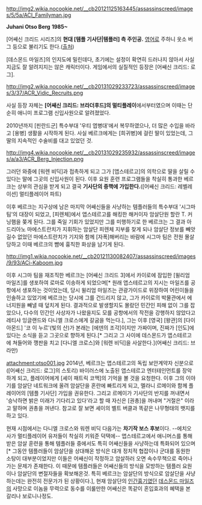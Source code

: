 http://img2.wikia.nocookie.net/__cb20121125163445/assassinscreed/images/5/5a/ACI_Familyman.jpg

'''Juhani Otso Berg'''
'''1985~'''

[어쌔신 크리드 시리즈]의 '''현대 [템플 기사단|템플러] 측 주인공.''' [[영어]]로 주하니 옷소 버그 등으로 불리기도 한다.([http://assassinscreed.wikia.com/wiki/Juhani_Otso_Berg 출처])

[데스몬드 마일즈]의 인지도에 밀린데다, 초기에는 설정이 확연히 드러나지 않아서 사실 지금도 잘 알려지지는 않은 캐릭터이다. 게임에서의 실질적인 등장은 [어쌔신 크리드: 로그].

http://img2.wikia.nocookie.net/__cb20131029233723/assassinscreed/images/3/37/ACR_Vidic_Recruits.png

사실 등장 자체는 '''[어쌔신 크리드: 브라더후드]의 멀티플레이'''에서부터였으며 이때는 단순히 애니미 프로그램 신입사원으로 알려졌었다.

2010년까지 [핀란드군] 특수부대 '우티 엽병대'에서 복무하였으나, 더 많은 수입을 바라고 [용병] 생활을 시작하게 된다. 사실 베르크에게는 [희귀병]에 걸린 딸이 있었는데, 그 딸의 지속적인 수술비를 대고 있었던 것.

http://img4.wikia.nocookie.net/__cb20131029235932/assassinscreed/images/a/a3/ACR_Berg_Injection.png

그러던 와중에 [워렌 비딕]과 접촉하게 되고 그가 [앱스테르고]의 의학으로 딸을 살릴 수 있다는 말에 그곳의 신입사원이 된다. 이후 요원 훈련 프로그램들을 착실히 통과한 베르크는 상부의 관심을 받게 되고 결국 '''기사단의 중핵에 가입한다.'''([어쌔신 크리드: 레벨레이션] 멀티플레이어 파트)

이후 베르크는 지구상에 남은 마지막 어쌔신들을 사냥하는 템플러들의 특수부대 '시그마 팀'의 대장이 되었고, [피렌체]에서 앱스테르고를 해킹한 해커이자 암살단원 할란 T. 커닝햄을 쫒게 된다. 그를 죽일 기회가 있었지만 그를 미행하기로 한 베르크는 그 결과 아드리아노 마에스트란치가 지휘하는 암살단 피렌체 지부를 찾게 되나 암살단 정보를 빼앗길수 없었던 마에스트란치가 기지와 함께 [자폭]해버리는 바람에 시그마 팀은 전원 몰살당하고 이때 베르크의 뺨에 흉칙한 화상을 남기게 된다.

http://img1.wikia.nocookie.net/__cb20121130082407/assassinscreed/images/9/93/ACi-Kaboom.jpg

이후 시그마 팀을 재조직한 베르크는 [어쌔신 크리드 3]에서 카이로에 잠입한 [윌리엄 마일즈]를 생포하여 로마로 이송하게 되었으며[* 원래 앱스테르고의 지시는 마일즈를 공항에서 생포하는 것이었는데, 당시 윌리엄 마일즈는 관광가이드로 위장하여 어린이들을 인솔하고 있었기에 베르크는 당시에 그를 건드리지 않고, 그가 카이로의 박물관에서 에너지원을 빼낼 때 덮치게 된다. 결과적으로 발생할지도 몰랐던 민간인 피해 없이 그를 잡았으나, 다수의 민간인 사상자가 나왔을지도 모를 공항에서의 작전을 강행하지 않았다고 레티샤 잉글랜드와 다니엘 크로스에게 갈굼을 먹는다.], 그는 이후 [영국] [왕관]의 [다이아몬드] '코 이 누르'(빛의 산)가 본래는 [에덴의 조각]이지만 가짜이며, 진짜가 [인도]에 있다는 소식을 듣고 그곳으로 향하게 된다.[* 그리고 그 사이에 데스몬드가 앱스테르고에 쳐들어와 깽판을 치고 [다니엘 크로스]와 [워렌 비딕]을 사살한다.](어쌔신 크리드: 브라만)


attachment:otso001.jpg
2014년, 베르크는 앱스테르고의 독립 보안계약자 신분으로([어쌔신 크리드: 로그]의 스토리) 바이러스에 노출된 앱스테르고 엔터테인먼트를 장악하게 되고, 플레이어에게 [셰이 패트릭 코맥]의 기억을 볼 것을 요청한다. 이후 그의 이야기를 암살단 네트워크에 올려 암살단을 혼란에 빠트리게 되고, 멜라니 르메이와 함께 플레이어의 [템플 기사단] 가입을 권유한다. 그리고 르메이가 기사단의 반지를 꺼내면서 '승낙하면 밝은 미래가 기다리고 있다'라고 할 때 자신은 [권총]을 꺼내며 "거절은" 이라고 말하며 권총을 꺼낸다.
참고로 잘 보면 셰이의 벨트 버클과 똑같은 나무형태의 뱃지를 하고 있다.

현재 시점에서는 다니엘 크로스와 워렌 비딕 다음가는 '''차기작 보스 후보'''이다. --에치오 사가 멀티플레이어 유저들이 착실히 키워준 덕택에-- 앱스테르고에서 애니머스를 통해 받은 암살 훈련을 통해 템플러들 중에서도 특히 어쌔신들을 사냥하는데 특화되어 있으며[* 그동안 템플러들이 암살단을 상대해온 방식은 대개 정치적 협잡이나 군대를 동원한 소탕이 대부분이었지만 이들은 어쌔신이 작정하고 암살하러 오면 속수무책으로 죽어나가는 문제가 존재한다. 이 때문에 템플러들은 어쌔신들의 방식을 모방하는 템플러 요원이나 암살단의 변절자들을 확보해온것. 특히 베르크는 암살단의 방식으로 암살단을 사냥하는데는 완전히 전문가가 된 상황이다.], 현재 암살단의 [[인간흉기]]였던 [[데스몬드 마일즈]]의 사망으로 이놈을 무력으로 동수를 이룰만한 어쌔신은 똑같이 혼입효과의 혜택을 본 갈리나 보로니나정도.

